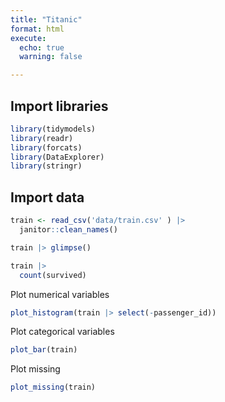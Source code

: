```yaml
---
title: "Titanic"
format: html
execute: 
  echo: true
  warning: false

---
```


## Import libraries

```r
library(tidymodels)
library(readr)
library(forcats)
library(DataExplorer)
library(stringr)

```

## Import data


```r
train <- read_csv('data/train.csv' ) |> 
  janitor::clean_names()
```

```r
train |> glimpse()

```

```r
train |> 
  count(survived)
```



Plot numerical variables
```r
plot_histogram(train |> select(-passenger_id))

```

Plot categorical variables

```r
plot_bar(train)

```

Plot missing

```r
plot_missing(train)
```